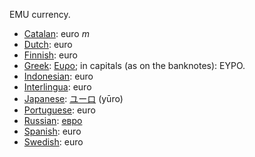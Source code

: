 EMU currency.
*[[Catalan]]: euro ''m''
*[[Dutch]]: euro
*[[Finnish]]: euro
*[[Greek]]: [[Ευρο]]; in capitals (as on the banknotes): ΕΥΡΟ.
*[[Indonesian]]: euro
*[[Interlingua]]: euro
*[[Japanese]]: [[ユーロ]] (yūro)
*[[Portuguese]]: euro
*[[Russian]]: [[евро]]
*[[Spanish]]: euro
*[[Swedish]]: euro